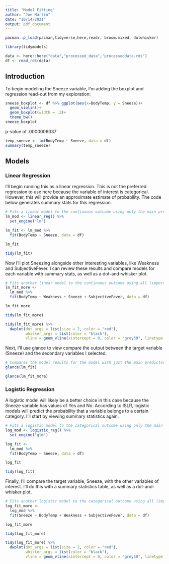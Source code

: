 ```yaml
---
title: "Model Fitting"
author: "Joe Martin"
date: "10/14/2021"
output: pdf_document
---
```


```r
pacman::p_load(pacman,tidyverse,here,readr, broom.mixed, dotwhisker)

library(tidymodels)

data <- here::here("data","processed_data","processeddata.rds")
df <- read_rds(data)
```

## Introduction

To begin modeling the Sneeze variable, I'm adding the boxplot and regression read-out from my exploration:
``` r
sneeze_boxplot <- df %>% ggplot(aes(x=BodyTemp, y = Sneeze))+
  geom_violin()+
  geom_boxplot(width = .2)+
  theme_bw()
sneeze_boxplot
```

p-value of .0000006037
```r
temp_sneeze <- lm(BodyTemp ~ Sneeze, data = df)
summary(temp_sneeze)
```

## Models

### Linear Regression

I'll begin running this as a linear regression. This is not the preferred regression to use here because the variable of interest is categorical. However, this will provide an approximate estimate of probability. The code below generates summary stats for this regression.

```r
# Fits a linear model to the continuous outcome using only the main predictor of interest.
lm_mod <- linear_reg() %>%
  set_engine("lm")

lm_fit <- lm_mod %>%
  fit(BodyTemp ~ Sneeze, data = df)

lm_fit

tidy(lm_fit)

```

Now I'll plot Sneezing alongside other interesting variables, like Weakness and SubjectiveFever. I can review these results and compare models for each variable with summary stats, as well as a dot-and-whisker plot.  

```r
# Fits another linear model to the continuous outcome using all (important) predictors of interest.
lm_fit_more <- 
  lm_mod %>%
  fit(BodyTemp ~ Weakness + Sneeze + SubjectiveFever, data = df)

lm_fit_more

tidy(lm_fit_more)

tidy(lm_fit_more) %>%
  dwplot(dot_args = list(size = 2, color = "red"),
         whisker_args = list(color = "black"),
         vline = geom_vline(xintercept = 0, color = "grey50", linetype = 2))

```

Next, I'll use glance to view compare the output between the target variable (Sneeze) and the secondary variables I selected.

```r
# Compares the model results for the model with just the main predictor and all predictors.
glance(lm_fit)
```

```r
glance(lm_fit_more)
```

### Logistic Regression

A logistic model will likely be a better choice in this case because the Sneeze variable has values of Yes and No. According to ISLR, logistic models will predict the probability that a variable belongs to a certain category. I'll start by viewing summary statistics again.

```r
# Fits a logistic model to the categorical outcome using only the main predictor of interest.
log_mod <- logistic_reg() %>%
  set_engine("glm")

log_fit <- 
  lm_mod %>%
  fit(BodyTemp ~ Sneeze, data = df)
```

```r
log_fit
```

```r
tidy(log_fit)
```

Finally, I'll compare the target variable, Sneeze, with the other variables of interest. I'll do this with a summary statistics table, as well as a dot-and-whisker plot.

```r
# Fits another logistic model to the categorical outcome using all (important) predictors of interest.
log_fit_more <- 
  log_mod %>%
  fit(Sneeze ~ BodyTemp + Weakness + SubjectiveFever, data = df)

log_fit_more
```

```r
tidy(log_fit_more)
```

```r
tidy(log_fit_more) %>%
  dwplot(dot_args = list(size = 2, color = "red"),
         whisker_args = list(color = "black"),
         vline = geom_vline(xintercept = 0, color = "grey50", linetype = 2))

```


